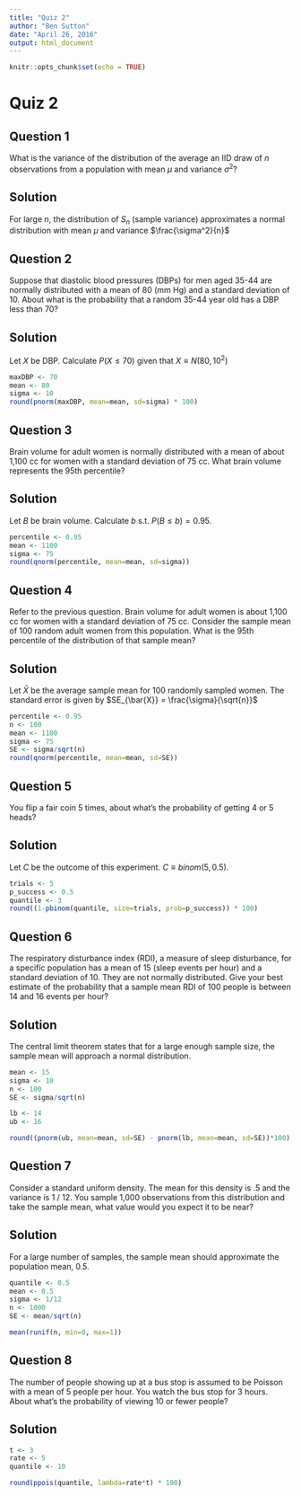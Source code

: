 ```yaml
---
title: "Quiz 2"
author: "Ben Sutton"
date: "April 26, 2016"
output: html_document
---
```


```r
knitr::opts_chunk$set(echo = TRUE)
```

# Quiz 2

## Question 1
What is the variance of the distribution of the average an IID draw of $n$ observations from a population with mean $\mu$ and variance $\sigma^2$?

## Solution
For large $n$, the distribution of $S_n$ (sample variance) approximates a normal distribution with mean $\mu$ and variance $\frac{\sigma^2}{n}$

## Question 2
Suppose that diastolic blood pressures (DBPs) for men aged 35-44 are normally distributed with a mean of 80 (mm Hg) and a standard deviation of 10. About what is the probability that a random 35-44 year old has a DBP less than 70?

## Solution
Let $X$ be DBP. Calculate $P(X \leq 70)$ given that $X \equiv N(80, 10^2)$
```r
maxDBP <- 70
mean <- 80
sigma <- 10
round(pnorm(maxDBP, mean=mean, sd=sigma) * 100)
```

## Question 3
Brain volume for adult women is normally distributed with a mean of about 1,100 cc for women with a standard deviation of 75 cc. What brain volume represents the 95th percentile?

## Solution
Let $B$ be brain volume.  Calculate $b$ s.t. $P(B \leq b) = 0.95$.
```r
percentile <- 0.95
mean <- 1100
sigma <- 75
round(qnorm(percentile, mean=mean, sd=sigma))
```

## Question 4
Refer to the previous question. Brain volume for adult women is about 1,100 cc for women with a standard deviation of 75 cc. Consider the sample mean of 100 random adult women from this population. What is the 95th percentile of the distribution of that sample mean?

## Solution
Let $\bar{X}$ be the average sample mean for 100 randomly sampled women.  The standard error is given by $SE_{\bar{X}} = \frac{\sigma}{\sqrt{n}}$
```r
percentile <- 0.95
n <- 100
mean <- 1100
sigma <- 75
SE <- sigma/sqrt(n)
round(qnorm(percentile, mean=mean, sd=SE))
```

## Question 5
You flip a fair coin 5 times, about what's the probability of getting 4 or 5 heads?

## Solution
Let $C$ be the outcome of this experiment.  $C \equiv binom(5, 0.5)$.
```r
trials <- 5
p_success <- 0.5
quantile <- 3
round((1-pbinom(quantile, size=trials, prob=p_success)) * 100)
```

## Question 6
The respiratory disturbance index (RDI), a measure of sleep disturbance, for a specific population has a mean of 15 (sleep events per hour) and a standard deviation of 10. They are not normally distributed. Give your best estimate of the probability that a sample mean RDI of 100 people is between 14 and 16 events per hour?

## Solution
The central limit theorem states that for a large enough sample size, the sample mean will approach a normal distribution.
```r
mean <- 15
sigma <- 10
n <- 100
SE <- sigma/sqrt(n)

lb <- 14
ub <- 16

round((pnorm(ub, mean=mean, sd=SE) - pnorm(lb, mean=mean, sd=SE))*100)
```

## Question 7
Consider a standard uniform density. The mean for this density is .5 and the variance is 1 / 12. You sample 1,000 observations from this distribution and take the sample mean, what value would you expect it to be near?

## Solution
For a large number of samples, the sample mean should approximate the population mean, 0.5.
```r
quantile <- 0.5
mean <- 0.5
sigma <- 1/12
n <- 1000
SE <- mean/sqrt(n)

mean(runif(n, min=0, max=1))
```

## Question 8
The number of people showing up at a bus stop is assumed to be Poisson with a mean of 5 people per hour. You watch the bus stop for 3 hours. About what's the probability of viewing 10 or fewer people?

## Solution
```r
t <- 3
rate <- 5
quantile <- 10

round(ppois(quantile, lambda=rate*t) * 100)
```